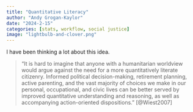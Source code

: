 ```yaml
---
title: "Quantitative Literacy"
author: "Andy Grogan-Kaylor"
date: "2024-2-15"
categories: [stats, workflow, social justice]
image: "lightbulb-and-clover.png"
---
```


I have been thinking a lot about this idea.

> "It is hard to imagine that anyone with a humanitarian worldview would argue against the need for a more quantitatively literate citizenry. Informed political decision-making, retirement planning, active parenting, and the vast majority of choices we make in our personal, occupational, and civic lives can be better served by improved quantitative understanding and reasoning, as well as accompanying action-oriented dispositions." [@Wiest2007]


